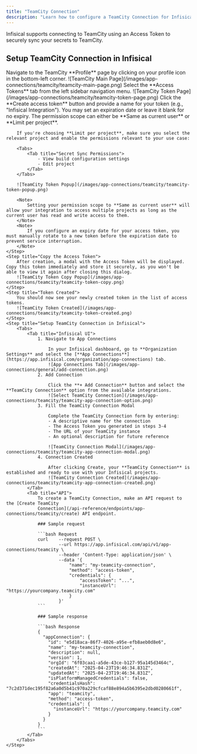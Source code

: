 ```yaml
---
title: "TeamCity Connection"
description: "Learn how to configure a TeamCity Connection for Infisical."
---
```


Infisical supports connecting to TeamCity using an Access Token to securely sync your secrets to TeamCity.

## Setup TeamCity Connection in Infisical

<Steps>
    <Step title="Navigate to your profile on TeamCity">
        Navigate to the TeamCity **Profile** page by clicking on your profile icon in the bottom-left corner.
        ![TeamCity Main Page](/images/app-connections/teamcity/teamcity-main-page.png)
    </Step>
    <Step title="Select Access Tokens Tab">
        Select the **Access Tokens** tab from the left sidebar navigation menu.
        ![TeamCity Token Page](/images/app-connections/teamcity/teamcity-token-page.png)
    </Step>
    <Step title="Create the Access Token">
        Click the **Create access token** button and provide a name for your token (e.g., "Infisical Integration"). You may set an expiration date or leave it blank for no expiry.
        The permission scope can either be **Same as current user** or **Limit per project**.

        If you're choosing **Limit per project**, make sure you select the relevant project and enable the permissions relevant to your use case:

        <Tabs>
            <Tab title="Secret Sync Permissions">
                - View build configuration settings
                - Edit project
            </Tab>
        </Tabs>

        ![TeamCity Token Popup](/images/app-connections/teamcity/teamcity-token-popup.png)

        <Note>
            Setting your permission scope to **Same as current user** will allow your integration to access multiple projects as long as the current user has read and write access to them.
        </Note>
        <Note>
            If you configure an expiry date for your access token, you must manually rotate to a new token before the expiration date to prevent service interruption.
        </Note>
    </Step>
    <Step title="Copy the Access Token">
        After creation, a modal with the Access Token will be displayed. Copy this token immediately and store it securely, as you won't be able to view it again after closing this dialog.
        ![TeamCity Token Copy Popup](/images/app-connections/teamcity/teamcity-token-copy.png)
    </Step>
    <Step title="Token Created">
        You should now see your newly created token in the list of access tokens.
        ![TeamCity Token Created](/images/app-connections/teamcity/teamcity-token-created.png)
    </Step>
    <Step title="Setup TeamCity Connection in Infisical">
        <Tabs>
            <Tab title="Infisical UI">
                1. Navigate to App Connections

                    In your Infisical dashboard, go to **Organization Settings** and select the [**App Connections**](https://app.infisical.com/organization/app-connections) tab.
                    ![App Connections Tab](/images/app-connections/general/add-connection.png)
                2. Add Connection

                    Click the **+ Add Connection** button and select the **TeamCity Connection** option from the available integrations.
                    ![Select TeamCity Connection](/images/app-connections/teamcity/teamcity-app-connection-option.png)
                3. Fill the TeamCity Connection Modal

                    Complete the TeamCity Connection form by entering:
                    - A descriptive name for the connection
                    - The Access Token you generated in steps 3-4
                    - The URL of your TeamCity instance
                    - An optional description for future reference

                    ![TeamCity Connection Modal](/images/app-connections/teamcity/teamcity-app-connection-modal.png)
                4. Connection Created

                    After clicking Create, your **TeamCity Connection** is established and ready to use with your Infisical projects.
                    ![TeamCity Connection Created](/images/app-connections/teamcity/teamcity-app-connection-created.png)
            </Tab>
            <Tab title="API">
                To create a TeamCity Connection, make an API request to the [Create TeamCity
                Connection](/api-reference/endpoints/app-connections/teamcity/create) API endpoint.

                ### Sample request

                ```bash Request
                curl    --request POST \
                        --url https://app.infisical.com/api/v1/app-connections/teamcity \
                        --header 'Content-Type: application/json' \
                        --data '{
                            "name": "my-teamcity-connection",
                            "method": "access-token",
                            "credentials": {
                                "accessToken": "...",
                                "instanceUrl": "https://yourcompany.teamcity.com"
                            }
                        }'
                ```

                ### Sample response

                ```bash Response
                {
                  "appConnection": {
                    "id": "e5d18aca-86f7-4026-a95e-efb8aeb0d8e6",
                    "name": "my-teamcity-connection",
                    "description": null,
                    "version": 1,
                    "orgId": "6f03caa1-a5de-43ce-b127-95a145d3464c",
                    "createdAt": "2025-04-23T19:46:34.831Z",
                    "updatedAt": "2025-04-23T19:46:34.831Z",
                    "isPlatformManagedCredentials": false,
                    "credentialsHash": "7c2d371dec195f82a6a0d5b41c970a229cfcaf88e894a5b6395e2dbd0280661f",
                    "app": "teamcity",
                    "method": "access-token",
                    "credentials": {
                      "instanceUrl": "https://yourcompany.teamcity.com"
                    }
                  }
                }
                ```
            </Tab>
        </Tabs>
    </Step>
</Steps>
